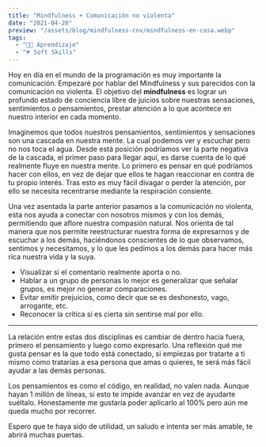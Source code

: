 ```yaml
---
title: "Mindfulness + Comunicación no violenta"
date: "2021-04-20"
preview: "/assets/blog/mindfulness-cnv/mindfulness-en-casa.webp"
tags:
  - "👨‍💻 Aprendizaje"
  - "💗 Soft Skills"
---
```


Hoy en día en el mundo de la programación es muy importante la comunicación.
Empezaré por hablar del Mindfulness y sus parecidos con la comunicación no
violenta. El objetivo del **mindfulness** es lograr un profundo estado de
conciencia libre de juicios sobre nuestras sensaciones, sentimientos o
pensamientos, prestar atención a lo que acontece en nuestro interior en cada
momento.

Imaginemos que todos nuestros pensamientos, sentimientos y sensaciones son una
cascada en nuestra mente. La cual podemos ver y escuchar pero no nos toca el
agua. Desde está posición podríamos ver la parte negativa de la cascada, el
primer paso para llegar aquí, es darse cuenta de lo qué realmente fluye en
nuestra mente. Lo primero es pensar en qué podríamos hacer con ellos, en vez de
dejar que ellos te hagan reaccionar en contra de tu propio interés. Tras esto es
muy fácil divagar o perder la atención, por ello se necesita recentrarse
mediante la respiración consiente.

Una vez asentada la parte anterior pasamos a la comunicación no violenta, esta
nos ayuda a conectar con nosotros mismos y con los demás, permitiendo que aflore
nuestra compasión natural. Nos orienta de tal manera que nos permite
reestructurar nuestra forma de expresarnos y de escuchar a los demás,
haciéndonos conscientes de lo que observamos, sentimos y necesitamos, y lo que
les pedimos a los demás para hacer más rica nuestra vida y la suya.

- Visualizar si el comentario realmente aporta o no.
- Hablar a un grupo de personas lo mejor es generalizar que señalar grupos, es
  mejor no generar comparaciones.
- Evitar emitir prejuicios, como decir que se es deshonesto, vago, arrogante,
  etc.
- Reconocer la crítica si es cierta sin sentirse mal por ello.

---

La relación entre estas dos disciplinas es cambiar de dentro hacia fuera,
primero el pensamiento y luego como expresarlo. Una reflexión qué me gusta
pensar es la que todo está conectado, si empiezas por tratarte a ti mismo como
tratarías a esa persona que amas o quieres, te será más fácil ayudar a las demás
personas.

Los pensamientos es como el código, en realidad, no valen nada. Aunque hayan 1
millón de líneas, si esto te impide avanzar en vez de ayudarte suéltalo.
Honestamente me gustaría poder aplicarlo al 100% pero aún me queda mucho por
recorrer.

Espero que te haya sido de utilidad, un saludo e intenta ser más amable, te
abrirá muchas puertas.

